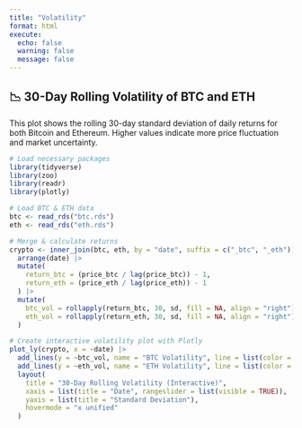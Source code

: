 ```yaml
---
title: "Volatility"
format: html
execute: 
  echo: false
  warning: false
  message: false
---
```


## 📉 30-Day Rolling Volatility of BTC and ETH

This plot shows the rolling 30-day standard deviation of daily returns for both Bitcoin and Ethereum. Higher values indicate more price fluctuation and market uncertainty.

```r
# Load necessary packages
library(tidyverse)
library(zoo)
library(readr)
library(plotly)

# Load BTC & ETH data
btc <- read_rds("btc.rds")
eth <- read_rds("eth.rds")

# Merge & calculate returns
crypto <- inner_join(btc, eth, by = "date", suffix = c("_btc", "_eth")) |>
  arrange(date) |>
  mutate(
    return_btc = (price_btc / lag(price_btc)) - 1,
    return_eth = (price_eth / lag(price_eth)) - 1
  ) |>
  mutate(
    btc_vol = rollapply(return_btc, 30, sd, fill = NA, align = "right"),
    eth_vol = rollapply(return_eth, 30, sd, fill = NA, align = "right")
  )

# Create interactive volatility plot with Plotly
plot_ly(crypto, x = ~date) |>
  add_lines(y = ~btc_vol, name = "BTC Volatility", line = list(color = 'orange')) |>
  add_lines(y = ~eth_vol, name = "ETH Volatility", line = list(color = 'blue')) |>
  layout(
    title = "30-Day Rolling Volatility (Interactive)",
    xaxis = list(title = "Date", rangeslider = list(visible = TRUE)),
    yaxis = list(title = "Standard Deviation"),
    hovermode = "x unified"
  )

```
